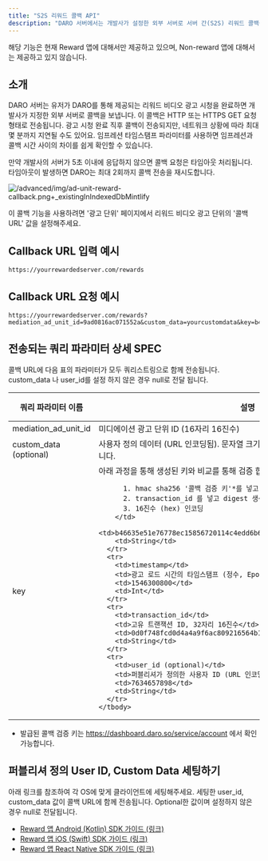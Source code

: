```yaml
---
title: "S2S 리워드 콜백 API"
description: "DARO 서버에서는 개발사가 설정한 외부 서버로 서버 간(S2S) 리워드 콜백을 보낼 수 있습니다. 이 콜백을 통해 앱 유저가 리워드 비디오 광고를 끝까지 시청했을 때 리워드를 받을 자격이 있다는 것을 알려드립니다. 이 기능은 리워드 비디오 광고를 제대로 보지 않고 부당하게 리워드를 받으려는 악의적인 사용자들로부터 서비스를 보호해줍니다."
---
```


<Note>
  해당 기능은 현재 Reward 앱에 대해서만 제공하고 있으며, Non-reward 앱에 대해서는 제공하고 있지 않습니다.
</Note>

## 소개

DARO 서버는 유저가 DARO를 통해 제공되는 리워드 비디오 광고 시청을 완료하면 개발사가 지정한 외부 서버로 콜백을 보냅니다. 이 콜백은 HTTP 또는 HTTPS GET 요청 형태로 전송됩니다. 광고 시청 완료 직후 콜백이 전송되지만, 네트워크 상황에 따라 최대 몇 분까지 지연될 수도 있어요. 임프레션 타임스탬프 파라미터를 사용하면 임프레션과 콜백 시간 사이의 차이를 쉽게 확인할 수 있습니다.

만약 개발사의 서버가 5초 이내에 응답하지 않으면 콜백 요청은 타임아웃 처리됩니다. 타임아웃이 발생하면 DARO는 최대 2회까지 콜백 전송을 재시도합니다.

![/advanced/img/ad-unit-reward-callback.png+_existingInIndexedDbMintlify](/advanced/img/ad-unit-reward-callback.png)

이 콜백 기능을 사용하려면 '광고 단위' 페이지에서 리워드 비디오 광고 단위의 '콜백 URL' 값을 설정해주세요.

## Callback URL 입력 예시

```
https://yourrewardedserver.com/rewards
```

## Callback URL 요청 예시

```
https://yourrewardedserver.com/rewards?mediation_ad_unit_id=9ad0816ac071552a&custom_data=yourcustomdata&key=b46635e51e76778ec15856720114c4edd6b6c3c7aeeb2a1b51dc346640cbca45&timestamp=1546300800&transaction_id=32ffe34770064d5c41c24deb3afd6a9fe072d2f423471851c869da6a9bc09ce3&user_id=youruserid
```

## 전송되는 쿼리 파라미터 상세 SPEC

콜백 URL에 다음 표의 파라미터가 모두 쿼리스트링으로 함께 전송됩니다. custom_data 나 user_id를 설정 하지 않은 경우 null로 전달 됩니다.

<div className="overflow-x-auto">
  <table className="w-full">
    <colgroup>
      <col className="w-1/5" />
      <col className="w-2/5" />
      <col className="w-1/6" />
      <col className="w-1/6" />
    </colgroup>
    <thead>
      <tr>
        <th>쿼리 파라미터 이름</th>
        <th>설명</th>
        <th>예시</th>
        <th>데이터 타입</th>
      </tr>
    </thead>
    <tbody>
      <tr>
        <td>mediation_ad_unit_id</td>
        <td>미디에이션 광고 단위 ID (16자리 16진수)</td>
        <td>9ad0816ac071552a</td>
        <td>String</td>
      </tr>
      <tr>
        <td>custom_data (optional)</td>
        <td>사용자 정의 데이터 (URL 인코딩됨). 문자열 크기를 8192자 미만으로 유지할 것을 권장합니다.</td>
        <td>my%20custom%20data</td>
        <td>String</td>
      </tr>
      <tr>
        <td>key</td>
        <td>
          아래 과정을 통해 생성된 키와 비교를 통해 검증 합니다.
          
          1. hmac sha256 '콜백 검증 키'*를 넣고 초기화
          2. transaction_id 를 넣고 digest 생성
          3. 16진수 (hex) 인코딩
        </td>
        <td>b46635e51e76778ec15856720114c4edd6b6c3c7aeeb2a1b51dc346640cbca45</td>
        <td>String</td>
      </tr>
      <tr>
        <td>timestamp</td>
        <td>광고 로드 시간의 타임스탬프 (정수, Epoch Time)</td>
        <td>1546300800</td>
        <td>Int</td>
      </tr>
      <tr>
        <td>transaction_id</td>
        <td>고유 트랜잭션 ID, 32자리 16진수</td>
        <td>0d0f748fcd0d4a4a9f6ac809216564b1</td>
        <td>String</td>
      </tr>
      <tr>
        <td>user_id (optional)</td>
        <td>퍼블리셔가 정의한 사용자 ID (URL 인코딩됨); 최대 길이는 8192자</td>
        <td>7634657898</td>
        <td>String</td>
      </tr>
    </tbody>
  </table>
</div>

* 발급된 콜백 검증 키는 https://dashboard.daro.so/service/account 에서 확인 가능합니다.

## 퍼블리셔 정의 User ID, Custom Data 세팅하기

아래 링크를 참조하여 각 OS에 맞게 클라이언트에 세팅해주세요. 세팅한 user_id, custom_data 값이 콜백 URL에 함께 전송됩니다. Optional한 값이며 설정하지 않은 경우 null로 전달됩니다.

- [Reward 앱 Android (Kotlin) SDK 가이드 (링크)](https://docs.daro.so/sdk-integration/android/reward/ad-formats/rewarded#%EB%A6%AC%EC%9B%8C%EB%93%9C-%EB%B9%84%EB%94%94%EC%98%A4-%EA%B4%91%EA%B3%A0-%EC%BD%9C%EB%B0%B1-%EB%A9%94%EC%84%9C%EB%93%9C)
- [Reward 앱 iOS (Swift) SDK 가이드 (링크)](https://docs.daro.so/sdk-integration/ios/reward/ad-formats/rewarded#%EB%A6%AC%EC%9B%8C%EB%93%9C-%EB%B9%84%EB%94%94%EC%98%A4-%EA%B4%91%EA%B3%A0-%EC%BD%9C%EB%B0%B1-%EB%A9%94%EC%84%9C%EB%93%9C)
- [Reward 앱 React Native SDK 가이드 (링크)](https://docs.daro.so/sdk-integration/react-native/ad-formats/rewarded#%EB%A6%AC%EC%9B%8C%EB%93%9C-%EB%B9%84%EB%94%94%EC%98%A4-%EA%B4%91%EA%B3%A0-%EC%BD%9C%EB%B0%B1-%EB%A9%94%EC%84%9C%EB%93%9C)